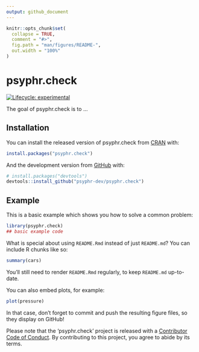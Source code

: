 ```yaml
---
output: github_document
---
```


<!-- README.md is generated from README.Rmd. Please edit that file -->

```r
knitr::opts_chunk$set(
  collapse = TRUE,
  comment = "#>",
  fig.path = "man/figures/README-",
  out.width = "100%"
)
```
# psyphr.check

<!-- badges: start -->
[![Lifecycle: experimental](https://img.shields.io/badge/lifecycle-experimental-orange.svg)](https://www.tidyverse.org/lifecycle/#experimental)
<!-- badges: end -->

The goal of psyphr.check is to ...

## Installation

You can install the released version of psyphr.check from [CRAN](https://CRAN.R-project.org) with:

``` r
install.packages("psyphr.check")
```

And the development version from [GitHub](https://github.com/) with:

``` r
# install.packages("devtools")
devtools::install_github("psyphr-dev/psyphr.check")
```
## Example

This is a basic example which shows you how to solve a common problem:

```r
library(psyphr.check)
## basic example code
```

What is special about using `README.Rmd` instead of just `README.md`? You can include R chunks like so:

```r
summary(cars)
```

You'll still need to render `README.Rmd` regularly, to keep `README.md` up-to-date.

You can also embed plots, for example:

```r
plot(pressure)
```

In that case, don't forget to commit and push the resulting figure files, so they display on GitHub!


Please note that the 'psyphr.check' project is released with a
[Contributor Code of Conduct](CODE_OF_CONDUCT.md).
By contributing to this project, you agree to abide by its terms.
